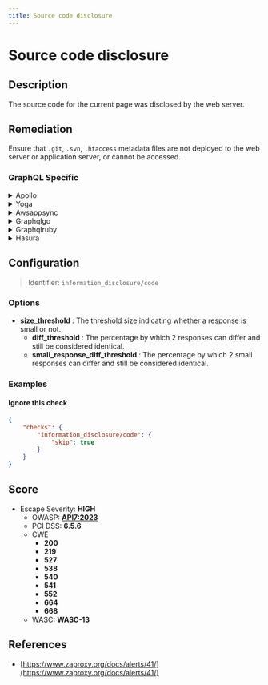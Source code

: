 ```yaml
---
title: Source code disclosure
---
```


# Source code disclosure

## Description

The source code for the current page was disclosed by the web server.


## Remediation

Ensure that `.git`, `.svn`, `.htaccess` metadata files are not deployed to the web server or application server, or cannot be accessed.



### GraphQL Specific

<details>
    <summary>Apollo</summary>

Ensure that the Apollo Server is configured to not expose sensitive files. Use the 'playground' option only in development environments and disable introspection and the GraphQL Playground in production.

</details>

<details>
    <summary>Yoga</summary>

Configure GraphQL Yoga to disable the playground in production environments and restrict access to the schema by disabling introspection.

</details>

<details>
    <summary>Awsappsync</summary>

For AWS AppSync, restrict the API access using AWS IAM roles or API keys, and ensure that the schema is not publicly accessible without proper authentication.

</details>

<details>
    <summary>Graphqlgo</summary>

In the GraphQL Go implementation, disable introspection queries and the interactive editor in production by setting appropriate configuration flags.

</details>

<details>
    <summary>Graphqlruby</summary>

For GraphQL-Ruby, remove the GraphiQL IDE from production and ensure that introspection is disabled to prevent source code disclosure.

</details>

<details>
    <summary>Hasura</summary>

Secure Hasura GraphQL endpoints by using environment variables to disable the console and introspection features in production.

</details>

## Configuration

> Identifier: `information_disclosure/code`

### Options

- **size_threshold** : The threshold size indicating whether a response is small or not.
  - **diff_threshold** : The percentage by which 2 responses can differ and still be considered identical.
  - **small_response_diff_threshold** : The percentage by which 2 small responses can differ and still be considered identical.
  



### Examples



#### Ignore this check

```json
{
    "checks": {
        "information_disclosure/code": {
            "skip": true
        }
    }
}
```




## Score

- Escape Severity: **<span className="high-severity">HIGH</span>**
  - OWASP: **[API7:2023](https://github.com/OWASP/API-Security/blob/master/editions/2023/en/0xa7-server-side-request-forgery.md)**
  - PCI DSS: **6.5.6**
  - CWE
    - **200**
    - **219**
    - **527**
    - **538**
    - **540**
    - **541**
    - **552**
    - **664**
    - **668**
  - WASC: **WASC-13**
  
  






## References

- [https://www.zaproxy.org/docs/alerts/41/](https://www.zaproxy.org/docs/alerts/41/)
  